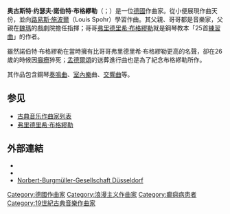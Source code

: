 {{Infobox classical
| 中文名       = 诺伯特·布格缪勒
| 画像         = Becker - Burgmueller.jpg
| 附注         =      
| 原文名       = August Joseph Norbert Burgmüller        
| 国别         = 德国  
| 出生日期     = {{birth date|1810|2|8}}
| 出生地       = 杜塞尔多夫
| 逝世日期     = {{death date and age|1836|5|7|1810|2|8}}
| 逝世地       = 亚琛
| 所属时期     = 浪漫主义
| 所属乐派     =  
| 擅长作品类型 = 管弦乐，室内乐，钢琴独奏曲
| 代表作       = 两部交响曲，钢琴协奏曲，四首弦乐四重奏，钢琴奏鸣曲
| 师从         = [[施波尔|施波尔]]
| 学生         = 
| 官方网站     = 
}}

'''奥古斯特·约瑟夫·諾伯特·布格繆勒'''（{{lang-de|August Joseph Norbert Burgmüller}}；{{bd|1810年|2月8日|1836年|5月7日}}）是一位[[德國|德國]]作曲家。從小便展現作曲天份，並向[[路易斯·施波爾|路易斯·施波爾]]（Louis Spohr）學習作曲。其父親、哥哥都是音樂家，父親在[[魏瑪|魏瑪]]的戲劇院擔任指揮；哥哥[[弗里德里希·布格繆勒|弗里德里希·布格繆勒]]就是鋼琴教本「25首[[練習曲|練習曲]]」的作者。

雖然諾伯特·布格繆勒在當時擁有比哥哥弗里德里希·布格繆勒更高的名聲，卻在26歲的時候因[[癲癇|癲癇]]猝死；[[孟德爾頌|孟德爾頌]]的送葬進行曲也是為了紀念布格繆勒所作。

其作品包含鋼琴[[奏鳴曲|奏鳴曲]]、[[室內樂|室內樂]]曲、[[交響曲|交響曲]]等。

== 参见 ==
{{Portal box|古典音樂}}
* [[古典音乐作曲家列表|古典音乐作曲家列表]]
* [[弗里德里希·布格繆勒|弗里德里希·布格繆勒]]

== 外部連結 ==
* {{IMSLP|Burgmüller, Norbert}}
* {{Internet Archive author |sname=Norbert Burgmüller}}
* [http://www.burgmueller.de/ Norbert-Burgmüller-Gesellschaft Düsseldorf]{{Wayback|url=http://www.burgmueller.de/ |date=20111002123004 }}{{de}}

{{古典音乐作曲家小作品}}

{{Authority control}}

{{DEFAULTSORT:Burgmuller, Norbert}}
[[Category:德國作曲家|Category:德國作曲家]]
[[Category:浪漫主义作曲家|Category:浪漫主义作曲家]]
[[Category:癫痫病患者|Category:癫痫病患者]]
[[Category:19世紀古典音樂作曲家|Category:19世紀古典音樂作曲家]]